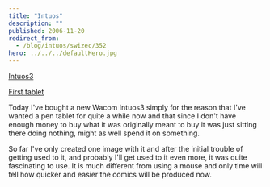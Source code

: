```yaml
---
title: "Intuos"
description: ""
published: 2006-11-20
redirect_from:
  - /blog/intuos/swizec/352
hero: ../../../defaultHero.jpg
---
```


[Intuos3](https://swizec.com/includes/editor_upload/Image/precious.jpg)

[First tablet](https://swizec.com/includes/editor_upload/Image/tablet_1.png)

Today I've bought a new Wacom Intuos3 simply for the reason that I've wanted a pen tablet for quite a while now and that since I don't have enough money to buy what it was originally meant to buy it was just sitting there doing nothing, might as well spend it on something.

So far I've only created one image with it and after the initial trouble of getting used to it, and probably I'll get used to it even more, it was quite fascinating to use. It is much different from using a mouse and only time will tell how quicker and easier the comics will be produced now.